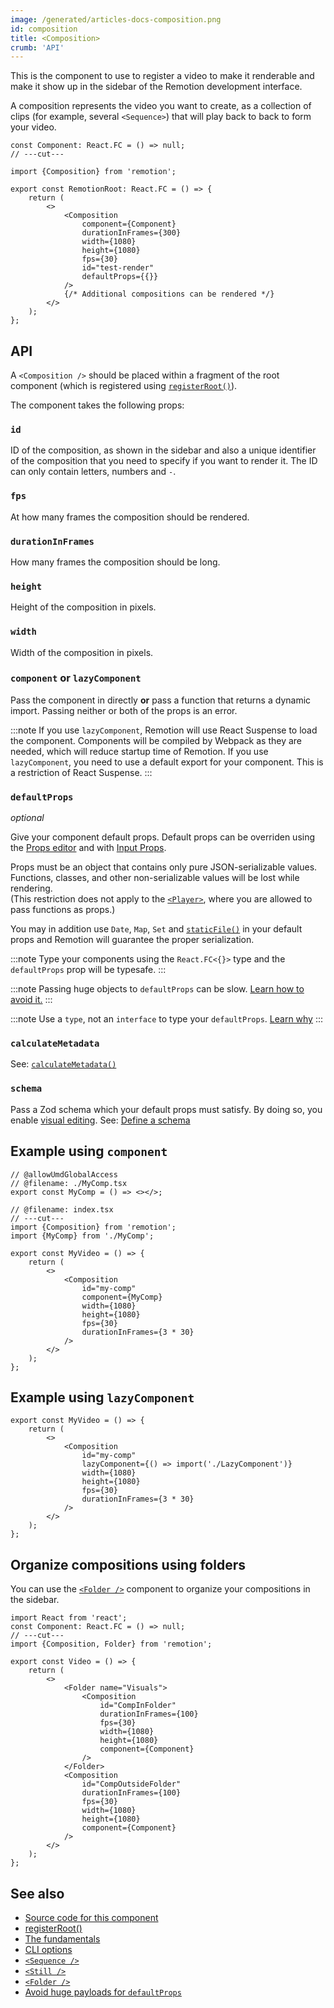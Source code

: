 ```yaml
---
image: /generated/articles-docs-composition.png
id: composition
title: <Composition>
crumb: 'API'
---
```


This is the component to use to register a video to make it renderable and make it show up in the sidebar of the Remotion development interface.

A composition represents the video you want to create, as a collection of clips (for example, several `<Sequence>`) that will play back to back to form your video.

```tsx twoslash title="src/Root.tsx"
const Component: React.FC = () => null;
// ---cut---

import {Composition} from 'remotion';

export const RemotionRoot: React.FC = () => {
	return (
		<>
			<Composition
				component={Component}
				durationInFrames={300}
				width={1080}
				height={1080}
				fps={30}
				id="test-render"
				defaultProps={{}}
			/>
			{/* Additional compositions can be rendered */}
		</>
	);
};
```

## API

A `<Composition />` should be placed within a fragment of the root component (which is registered using [`registerRoot()`](/docs/register-root)).

The component takes the following props:

### `id`

ID of the composition, as shown in the sidebar and also a unique identifier of the composition that you need to specify if you want to render it. The ID can only contain letters, numbers and `-`.

### `fps`

At how many frames the composition should be rendered.

### `durationInFrames`

How many frames the composition should be long.

### `height`

Height of the composition in pixels.

### `width`

Width of the composition in pixels.

### `component` **or** `lazyComponent`

Pass the component in directly **or** pass a function that returns a dynamic import. Passing neither or both of the props is an error.

:::note
If you use `lazyComponent`, Remotion will use React Suspense to load the component. Components will be compiled by Webpack as they are needed, which will reduce startup time of Remotion. If you use `lazyComponent`, you need to use a default export for your component. This is a restriction of React Suspense.
:::

### `defaultProps`

_optional_

Give your component default props. Default props can be overriden using the [Props editor](/docs/visual-editing) and with [Input Props](/docs/props-resolution).

Props must be an object that contains only pure JSON-serializable values.  
Functions, classes, and other non-serializable values will be lost while rendering.  
(This restriction does not apply to the [`<Player>`](/docs/player/player), where you are allowed to pass functions as props.)

You may in addition use `Date`, `Map`, `Set` and [`staticFile()`](/docs/staticfile) in your default props and Remotion will guarantee the proper serialization.

:::note
Type your components using the `React.FC<{}>` type and the `defaultProps` prop will be typesafe.
:::

:::note
Passing huge objects to `defaultProps` can be slow. [Learn how to avoid it.](/docs/troubleshooting/defaultprops-too-big)
:::

:::note
Use a `type`, not an `interface` to type your `defaultProps`. [Learn why](/docs/4-0-migration#cannot-use-an-interface-for-props)
:::

### `calculateMetadata`

See: [`calculateMetadata()`](/docs/calculate-metadata)

### `schema`

Pass a Zod schema which your default props must satisfy. By doing so, you enable [visual editing](/docs/visual-editing). See: [Define a schema](/docs/schemas)

## Example using `component`

```tsx twoslash
// @allowUmdGlobalAccess
// @filename: ./MyComp.tsx
export const MyComp = () => <></>;

// @filename: index.tsx
// ---cut---
import {Composition} from 'remotion';
import {MyComp} from './MyComp';

export const MyVideo = () => {
	return (
		<>
			<Composition
				id="my-comp"
				component={MyComp}
				width={1080}
				height={1080}
				fps={30}
				durationInFrames={3 * 30}
			/>
		</>
	);
};
```

## Example using `lazyComponent`

```tsx
export const MyVideo = () => {
	return (
		<>
			<Composition
				id="my-comp"
				lazyComponent={() => import('./LazyComponent')}
				width={1080}
				height={1080}
				fps={30}
				durationInFrames={3 * 30}
			/>
		</>
	);
};
```

## Organize compositions using folders

You can use the [`<Folder />`](/docs/folder) component to organize your compositions in the sidebar.

```tsx twoslash
import React from 'react';
const Component: React.FC = () => null;
// ---cut---
import {Composition, Folder} from 'remotion';

export const Video = () => {
	return (
		<>
			<Folder name="Visuals">
				<Composition
					id="CompInFolder"
					durationInFrames={100}
					fps={30}
					width={1080}
					height={1080}
					component={Component}
				/>
			</Folder>
			<Composition
				id="CompOutsideFolder"
				durationInFrames={100}
				fps={30}
				width={1080}
				height={1080}
				component={Component}
			/>
		</>
	);
};
```

## See also

- [Source code for this component](https://github.com/remotion-dev/remotion/blob/main/packages/core/src/Composition.tsx)
- [registerRoot()](/docs/register-root)
- [The fundamentals](/docs/the-fundamentals)
- [CLI options](/docs/cli)
- [`<Sequence />`](/docs/sequence)
- [`<Still />`](/docs/still)
- [`<Folder />`](/docs/folder)
- [Avoid huge payloads for `defaultProps`](/docs/troubleshooting/defaultprops-too-big)
